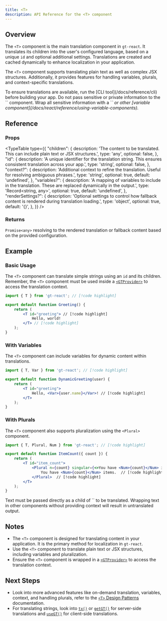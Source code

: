 ```yaml
---
title: <T>
description: API Reference for the <T> component
---
```


## Overview

The `<T>` component is the main translation component in `gt-react`.
It translates its children into the user's configured language, based on a unique `id` and optional additional settings.
Translations are created and cached dynamically to enhance localization in your application.

The `<T>` component supports translating plain text as well as complex JSX structures.
Additionally, it provides features for handling variables, plurals, and context-specific translations.

<Callout>
    To ensure translations are available, run the [CLI tool](/docs/reference/cli) before building your app.
</Callout>

<Callout type="error">
    Do not pass sensitive or private information to the `<T>` component.
    Wrap all sensitive information with a `<Var>` or other [variable component](/docs/react/reference/using-variable-components).
</Callout>

## Reference

### Props

<TypeTable
  type={{
    "children": {
        description:
            'The content to be translated. This can include plain text or JSX structures.',
        type: 'any',
        optional: false,
    },
    "id": {
        description:
            'A unique identifier for the translation string. This ensures consistent translation across your app.',
        type: 'string',
        optional: false,
    },
    "context?": {
        description:
            'Additional context to refine the translation. Useful for resolving ambiguous phrases.',
        type: 'string',
        optional: true,
        default: 'undefined',
    },
    "variables?": {
        description:
            'A mapping of variables to include in the translation. These are replaced dynamically in the output.',
        type: 'Record<string, any>',
        optional: true,
        default: 'undefined',
    },
    "renderSettings?": {
        description:
            'Optional settings to control how fallback content is rendered during translation loading.',
        type: 'object',
        optional: true,
        default: '{}',
    },
  }}
/>

### Returns

`Promise<any>` resolving to the rendered translation or fallback content based on the provided configuration.

## Example

### Basic Usage

The `<T>` component can translate simple strings using an `id` and its children.
Remember, the `<T>` component must be used inside a [`<GTProvider>`](/docs/react/reference/t-reference#gtprovider) to access the translation context.

```jsx title="SimpleTranslation.jsx" copy
import { T } from 'gt-react'; // [!code highlight]

export default function Greeting() {
    return (
        <T id="greeting"> // [!code highlight]
            Hello, world!
        </T> // [!code highlight]
    );
}
```


### With Variables
The `<T>` component can include variables for dynamic content within translations.

```jsx title="DynamicGreeting.jsx" copy
import { T, Var } from 'gt-react'; // [!code highlight]

export default function DynamicGreeting(user) {
    return (
        <T id="greeting">
            Hello, <Var>{user.name}</Var>! // [!code highlight]
        </T>
    );
}
```

### With Plurals
The `<T>` component also supports pluralization using the `<Plural>` component.


```jsx title="ItemCount.jsx" copy
import { T, Plural, Num } from 'gt-react'; // [!code highlight]

export default function ItemCount({ count }) {
    return (
        <T id="item_count">
            <Plural n={count} singular={<>You have <Num>{count}</Num> item.</>}>  // [!code highlight]
                You have <Num>{count}</Num> items.  // [!code highlight]
            </Plural>  // [!code highlight] 
        </T>
    );
}
```

<Callout type="warn">
    Text must be passed directly as a child of `<T>` to be translated.
    Wrapping text in other components without providing context will result in untranslated output.
</Callout>

## Notes
 * The `<T>` component is designed for translating content in your application. It is the primary method for localization in `gt-react`.
 * Use the `<T>` component to translate plain text or JSX structures, including variables and pluralization.
 * Ensure the `<T>` component is wrapped in a [`<GTProvider>`](/docs/react/reference/t-reference#gtprovider) to access the translation context.

## Next Steps
 * Look into more advanced features like on-demand translation, variables, context, and handling plurals, refer to the [`<T>` Design Patterns](/docs/react/reference/t-reference) documentation.
 * For translating strings, look into [`tx()`](/docs/react/api/methods/server/tx) or [`getGT()`](/docs/react/api/methods/server/getGT) for server-side translations and [`useGT()`](/docs/react/api/methods/client/useGT) for client-side translations.

